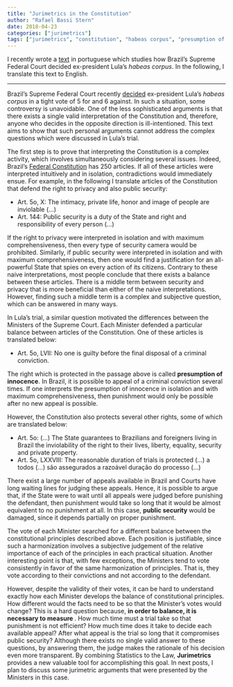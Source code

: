 ```yaml
---
title: "Jurimetrics in the Constitution"
author: "Rafael Bassi Stern"
date: 2018-04-23
categories: ["jurimetrics"]
tags: ["jurimetrics", "constitution", "habeas corpus", "presumption of innocence"]
---
```


I recently wrote a 
[text](https://abj.org.br/principios-conflitantes-e-jurimetria/) 
in portuguese which studies how Brazil's Supreme Federal Court 
decided ex-president Lula's *habeas corpus*.
In the following, I translate this text to English.

------

Brazil's Supreme Federal Court recently 
[decided](http://www.stf.jus.br/portal/cms/verNoticiaDetalhe.asp?idConteudo=374437) 
ex-president Lula's *habeas corpus* in a tight vote of
5 for and 6 against. In such a situation, 
some controversy is unavoidable.
One of the less sophisticated arguments is that
there exists a single valid interpretation of the Constitution and,
therefore, anyone who decides in the opposite direction is ill-intentioned.
This text aims to show that such personal arguments cannot
address the complex questions which were discussed in Lula's trial.

The first step is to prove that 
interpreting the Constitution is
a complex activity, which 
involves simultaneously considering several issues.
Indeed, Brazil's [Federal Constitution](http://www.planalto.gov.br/ccivil_03/constituicao/constituicaocompilado.htm) 
has 250 articles.
If all of these articles were interpreted intuitively and in isolation,
contradictions would immediately ensue.
For example, in the following I translate articles of the Constitution that
defend the right to privacy and also public security:

- Art. 5o, X: The intimacy, private life, honor and image of 
people are inviolable (...)
- Art. 144: Public security is a duty of the State and 
right and responsibility of every person (...)

If the right to privacy were interpreted 
in isolation and with maximum comprehensiveness, then
every type of security camera would be prohibited.
Similarly, if public security were interpreted 
in isolation and with maximum comprehensiveness, then
one would find a justification for an all-powerful State that
spies on every action of its citizens.
Contrary to these naive interpretations, 
most people conclude that there exists
a balance between these articles.
There is a middle term between security and privacy that
is more beneficial than either of the naive interpretations.
However, finding such a middle term is a complex and subjective question,
which can be answered in many ways.

In Lula's trial, a similar question motivated the
differences between the Ministers of the Supreme Court.
Each Minister defended a particular balance between
articles of the Constitution.
One of these articles is translated below:

- Art. 5o, LVII: No one is guilty before
the final disposal of a criminal conviction.

The right which is protected in the passage above is 
called **presumption of innocence**. 
In Brazil, it is possible to
appeal of a criminal conviction several times.
If one interprets the presumption of innocence
in isolation and with maximum comprehensiveness, then
punishment would only be possible after
no new appeal is possible.

However, the Constitution also protects
several other rights, 
some of which are translated below:

- Art. 5o: (…) The State guarantees to Brazilians and foreigners living in Brazil
the inviolability of the right to their lives, liberty, equality, security and private property.
- Art. 5o, LXXVIII: The reasonable duration of trials is protected (...)
a todos (…) são assegurados a razoável duração do processo (…)

There exist a large number of appeals available in Brazil and 
Courts have long waiting lines for judging these appeals.
Hence, it is possible to argue that, if the State were to wait
until all appeals were judged before punishing the defendant, then
punishment would take so long that it would be almost equivalent 
to no punishment at all.
In this case, **public security** would be damaged,
since it depends partially on proper punishment.

The vote of each Minister searched for a different balance
between the constitutional principles described above.
Each position is justifiable, since such a harmonization
involves a subjective judgement of the relative importance of
each of the principles in each practical situation.
Another interesting point is that, with few exceptions,
the Ministers tend to vote consistently in favor of 
the same harmonization of principles.
That is, they vote according to their convictions and
not according to the defendant.

However, despite the validity of their votes,
it can be hard to understand exactly how each Minister
develops the balance of constitutional principles.
How different would the facts need to be so that
the Minister's votes would change?
This is a hard question because, <strong> in order to balance,
it is necessary to measure </strong>.
How much time must a trial take so that punishment is not efficient?
How much time does it take to decide each available appeal?
After what appeal is the trial so long that it compromises public security?
Although there exists no single valid answer to these questions,
by answering them, the judge makes the rationale of his decision
even more transparent.
By combining Statistics to the Law,
**Jurimetrics** provides a new valuable tool
for accomplishing this goal.
In next posts, I plan to discuss some jurimetric arguments that
were presented by the Ministers in this case.
